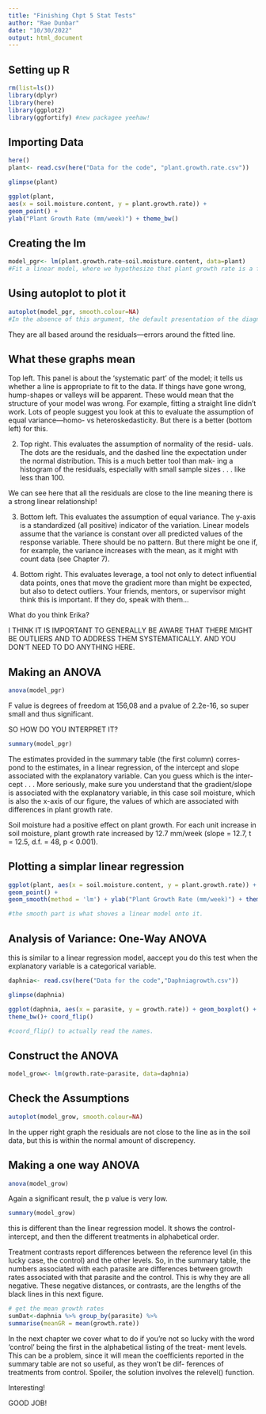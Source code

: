 ```yaml
---
title: "Finishing Chpt 5 Stat Tests"
author: "Rae Dunbar"
date: "10/30/2022"
output: html_document
---
```


## Setting up R

```r
rm(list=ls())
library(dplyr)
library(here)
library(ggplot2)
library(ggfortify) #new packagee yeehaw!
```

## Importing Data
```r
here()
plant<- read.csv(here("Data for the code", "plant.growth.rate.csv"))
```

```r
glimpse(plant)
```

```r
ggplot(plant,
aes(x = soil.moisture.content, y = plant.growth.rate)) +
geom_point() +
ylab("Plant Growth Rate (mm/week)") + theme_bw()
```

## Creating the lm
```r
model_pgr<- lm(plant.growth.rate~soil.moisture.content, data=plant)
#Fit a linear model, where we hypothesize that plant growth rate is a function of soil moisture content, using the variables from the plant_gr data frame
```

## Using autoplot to plot it
```r
autoplot(model_pgr, smooth.colour=NA)
#In the absence of this argument, the default presentation of the diagnostic plots includes a ‘wiggly line’ fitted by locally weighted regression. The = NA suppresses the line.
```

They are all based around the residuals—errors around the fitted line. 

## What these graphs mean

Top left. This panel is about the ‘systematic part’ of the model; it tells us whether a line is appropriate to fit to the data. If things have gone wrong, hump-shapes or valleys will be apparent. These would mean that the structure of your model was wrong. For example, fitting a straight line didn’t work. Lots of people suggest you look at this to evaluate the assumption of equal variance—homo- vs heteroskedasticity. But there is a better (bottom left) for this.

2. Top right. This evaluates the assumption of normality of the resid- uals. The dots are the residuals, and the dashed line the expectation under the normal distribution. This is a much better tool than mak- ing a histogram of the residuals, especially with small sample sizes . . . like less than 100.

We can see here that all the residuals are close to the line meaning there is a strong linear relationship! 


3. Bottom left. This evaluates the assumption of equal variance. The y-axis is a standardized (all positive) indicator of the variation. Linear models assume that the variance is constant over all predicted values of the response variable. There should be no pattern. But there might be one if, for example, the variance increases with the mean, as it might with count data (see Chapter 7).

4. Bottom right. This evaluates leverage, a tool not only to detect influential data points, ones that move the gradient more than might be expected, but also to detect outliers. Your friends, mentors, or supervisor might think this is important. If they do, speak with them...

What do you think Erika?

I THINK IT IS IMPORTANT TO GENERALLY BE AWARE THAT THERE MIGHT BE OUTLIERS AND TO ADDRESS THEM SYSTEMATICALLY. AND YOU DON'T NEED TO DO ANYTHING HERE.


## Making an ANOVA

```r
anova(model_pgr)
```
F value is degrees of freedom at 156,08 
and a pvalue of 2.2e-16, so super small and thus significant.

SO HOW DO YOU INTERPRET IT?

```r
summary(model_pgr)
```
The estimates provided in the summary table (the first column) corres- pond to the estimates, in a linear regression, of the intercept and slope associated with the explanatory variable. Can you guess which is the inter- cept . . . More seriously, make sure you understand that the gradient/slope is associated with the explanatory variable, in this case soil moisture, which is also the x-axis of our figure, the values of which are associated with differences in plant growth rate.

Soil moisture had a positive effect on plant growth. For each unit increase in soil moisture, plant growth rate increased by 12.7 mm/week (slope = 12.7, t = 12.5, d.f. = 48, p < 0.001).

## Plotting a simplar linear regression

```r
ggplot(plant, aes(x = soil.moisture.content, y = plant.growth.rate)) +
geom_point() +
geom_smooth(method = 'lm') + ylab("Plant Growth Rate (mm/week)") + theme_bw()

#the smooth part is what shoves a linear model onto it.
```
## Analysis of Variance: One-Way ANOVA

this is similar to a linear regression model, aaccept you do this test when the explanatory variable is a categorical variable. 

```r
daphnia<- read.csv(here("Data for the code","Daphniagrowth.csv"))
```

```r
glimpse(daphnia)
```


```r
ggplot(daphnia, aes(x = parasite, y = growth.rate)) + geom_boxplot() +
theme_bw()+ coord_flip()

#coord_flip() to actually read the names.
```

## Construct the ANOVA
```r
model_grow<- lm(growth.rate~parasite, data=daphnia)
```


## Check the Assumptions

```r
autoplot(model_grow, smooth.colour=NA)
```

In the upper right graph the residuals are not close to the line as in the soil data, but this is within the normal amount of discrepency. 

## Making a one way ANOVA
```r
anova(model_grow)
```

Again a significant result, the p value is very low. 

```r
summary(model_grow)
```
this is different than the linear regression model. It shows the control- intercept, and then the different treatments in alphabetical order. 

Treatment contrasts report differences between the reference level (in this lucky case, the control) and the other levels. So, in the summary table, the numbers associated with each parasite are differences between growth rates associated with that parasite and the control. This is why they are all negative. These negative distances, or contrasts, are the lengths of the black lines in this next figure. 

```r
# get the mean growth rates
sumDat<-daphnia %>% group_by(parasite) %>%
summarise(meanGR = mean(growth.rate))
```


In the next chapter we cover what to do if you’re not so lucky with the word ‘control’ being the first in the alphabetical listing of the treat- ment levels. This can be a problem, since it will mean the coefficients reported in the summary table are not so useful, as they won’t be dif- ferences of treatments from control. Spoiler, the solution involves the relevel() function.

Interesting!

GOOD JOB!
